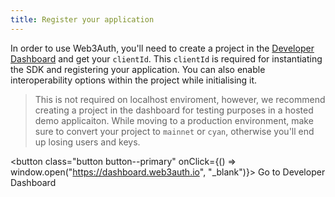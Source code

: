 ```yaml
---
title: Register your application
---
```


In order to use Web3Auth, you'll need to create a project in the [Developer Dashboard](https://dashboard.web3auth.io) and get your `clientId`. This
`clientId` is required for instantiating the SDK and registering your application. You can also enable interoperability options within the project
while initialising it.

> This is not required on localhost enviroment, however, we recommend creating a project in the dashboard for testing purposes in a hosted demo
> applicaiton. While moving to a production environment, make sure to convert your project to `mainnet` or `cyan`, otherwise you'll end up losing
> users and keys.

<button class="button button--primary" onClick={() => window.open("https://dashboard.web3auth.io", "_blank")}>
  Go to Developer Dashboard
</button>
